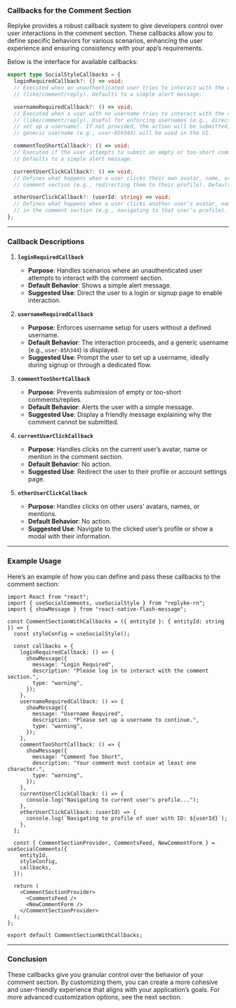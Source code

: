 ### Callbacks for the Comment Section

Replyke provides a robust callback system to give developers control over user interactions in the comment section. These callbacks allow you to define specific behaviors for various scenarios, enhancing the user experience and ensuring consistency with your app’s requirements.

Below is the interface for available callbacks:

```typescript
export type SocialStyleCallbacks = {
  loginRequiredCallback?: () => void; 
  // Executed when an unauthenticated user tries to interact with the comments 
  // (like/comment/reply). Defaults to a simple alert message.

  usernameRequiredCallback?: () => void; 
  // Executed when a user with no username tries to interact with the comments 
  // (like/comment/reply). Useful for enforcing usernames (e.g., directing users to 
  // set up a username). If not provided, the action will be submitted, and a 
  // generic username (e.g., user-85h344) will be used in the UI.

  commentTooShortCallback?: () => void; 
  // Executed if the user attempts to submit an empty or too-short comment/reply. 
  // Defaults to a simple alert message.

  currentUserClickCallback?: () => void; 
  // Defines what happens when a user clicks their own avatar, name, or mention in the 
  // comment section (e.g., redirecting them to their profile). Defaults to no action.

  otherUserClickCallback?: (userId: string) => void; 
  // Defines what happens when a user clicks another user’s avatar, name, or mention 
  // in the comment section (e.g., navigating to that user’s profile). Defaults to no action.
};
```

---

### Callback Descriptions

1. **`loginRequiredCallback`**
   - **Purpose**: Handles scenarios where an unauthenticated user attempts to interact with the comment section.
   - **Default Behavior**: Shows a simple alert message.
   - **Suggested Use**: Direct the user to a login or signup page to enable interaction.

2. **`usernameRequiredCallback`**
   - **Purpose**: Enforces username setup for users without a defined username.
   - **Default Behavior**: The interaction proceeds, and a generic username (e.g., `user-85h344`) is displayed.
   - **Suggested Use**: Prompt the user to set up a username, ideally during signup or through a dedicated flow.

3. **`commentTooShortCallback`**
   - **Purpose**: Prevents submission of empty or too-short comments/replies.
   - **Default Behavior**: Alerts the user with a simple message.
   - **Suggested Use**: Display a friendly message explaining why the comment cannot be submitted.

4. **`currentUserClickCallback`**
   - **Purpose**: Handles clicks on the current user’s avatar, name or mention in the comment section.
   - **Default Behavior**: No action.
   - **Suggested Use**: Redirect the user to their profile or account settings page.

5. **`otherUserClickCallback`**
   - **Purpose**: Handles clicks on other users’ avatars, names, or mentions.
   - **Default Behavior**: No action.
   - **Suggested Use**: Navigate to the clicked user’s profile or show a modal with their information.

---

### Example Usage

Here’s an example of how you can define and pass these callbacks to the comment section:

```tsx
import React from "react";
import { useSocialComments, useSocialStyle } from "replyke-rn";
import { showMessage } from "react-native-flash-message";

const CommentSectionWithCallbacks = ({ entityId }: { entityId: string }) => {
  const styleConfig = useSocialStyle();

  const callbacks = {
    loginRequiredCallback: () => {
      showMessage({
        message: "Login Required",
        description: "Please log in to interact with the comment section.",
        type: "warning",
      });
    },
    usernameRequiredCallback: () => {
      showMessage({
        message: "Username Required",
        description: "Please set up a username to continue.",
        type: "warning",
      });
    },
    commentTooShortCallback: () => {
      showMessage({
        message: "Comment Too Short",
        description: "Your comment must contain at least one character.",
        type: "warning",
      });
    },
    currentUserClickCallback: () => {
      console.log("Navigating to current user's profile...");
    },
    otherUserClickCallback: (userId) => {
      console.log(`Navigating to profile of user with ID: ${userId}`);
    },
  };

  const { CommentSectionProvider, CommentsFeed, NewCommentForm } = useSocialComments({
    entityId,
    styleConfig,
    callbacks,
  });

  return (
    <CommentSectionProvider>
      <CommentsFeed />
      <NewCommentForm />
    </CommentSectionProvider>
  );
};

export default CommentSectionWithCallbacks;
```

---

### Conclusion

These callbacks give you granular control over the behavior of your comment section. By customizing them, you can create a more cohesive and user-friendly experience that aligns with your application’s goals. For more advanced customization options, see the next section.
